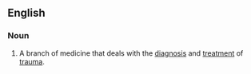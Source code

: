 ==English==

===Noun===
{{en-noun|-}}

# {{medicine}}{{psychology}} A branch of medicine that deals with the [[diagnosis]] and [[treatment]] of [[trauma]].